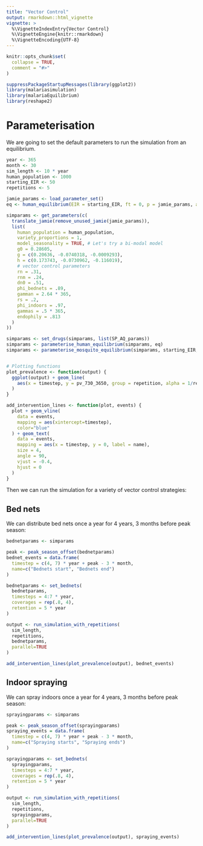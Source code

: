 ```yaml
---
title: "Vector Control"
output: rmarkdown::html_vignette
vignette: >
  %\VignetteIndexEntry{Vector Control}
  %\VignetteEngine{knitr::rmarkdown}
  %\VignetteEncoding{UTF-8}
---
```


```r
knitr::opts_chunk$set(
  collapse = TRUE,
  comment = "#>"
)
```

```r
suppressPackageStartupMessages(library(ggplot2))
library(malariasimulation)
library(malariaEquilibrium)
library(reshape2)
```

# Parameterisation

We are going to set the default parameters to run the simulation from an equilibrium.

```r
year <- 365
month <- 30
sim_length <- 10 * year
human_population <- 1000
starting_EIR <- 50
repetitions <- 5

jamie_params <- load_parameter_set()
eq <- human_equilibrium(EIR = starting_EIR, ft = 0, p = jamie_params, age = 0:99)

simparams <- get_parameters(c(
  translate_jamie(remove_unused_jamie(jamie_params)),
  list(
    human_population = human_population,
    variety_proportions = 1,
    model_seasonality = TRUE, # Let's try a bi-modal model
    g0 = 0.28605,
    g = c(0.20636, -0.0740318, -0.0009293),
    h = c(0.173743, -0.0730962, -0.116019),
    # vector control parameters
    rn = .31,
    rnm = .24,
    dn0 = .51,
    phi_bednets = .89,
    gamman = 2.64 * 365,
    rs = .2,
    phi_indoors = .97,
    gammas = .5 * 365,
    endophily = .813
  )
))

simparams <- set_drugs(simparams, list(SP_AQ_params))
simparams <- parameterise_human_equilibrium(simparams, eq)
simparams <- parameterise_mosquito_equilibrium(simparams, starting_EIR, limit_grace = 10)


# Plotting functions
plot_prevalence <- function(output) {
  ggplot(output) + geom_line(
    aes(x = timestep, y = pv_730_3650, group = repetition, alpha = 1/repetitions)
  )
}

add_intervention_lines <- function(plot, events) {
  plot + geom_vline(
    data = events,
    mapping = aes(xintercept=timestep),
    color="blue"
  ) + geom_text(
    data = events,
    mapping = aes(x = timestep, y = 0, label = name),
    size = 4,
    angle = 90,
    vjust = -0.4,
    hjust = 0
  )
}
```

Then we can run the simulation for a variety of vector control strategies:

## Bed nets

We can distribute bed nets once a year for 4 years, 3 months before peak season:

```r
bednetparams <- simparams

peak <- peak_season_offset(bednetparams)
bednet_events = data.frame(
  timestep = c(4, 7) * year + peak - 3 * month,
  name=c("Bednets start", "Bednets end")
)

bednetparams <- set_bednets(
  bednetparams,
  timesteps = 4:7 * year,
  coverages = rep(.8, 4),
  retention = 5 * year
)

output <- run_simulation_with_repetitions(
  sim_length,
  repetitions,
  bednetparams,
  parallel=TRUE
)

add_intervention_lines(plot_prevalence(output), bednet_events)
```

## Indoor spraying

We can spray indoors once a year for 4 years, 3 months before peak season:

```r
sprayingparams <- simparams

peak <- peak_season_offset(sprayingparams)
spraying_events = data.frame(
  timestep = c(4, 7) * year + peak - 3 * month,
  name=c("Spraying starts", "Spraying ends")
)

sprayingparams <- set_bednets(
  sprayingparams,
  timesteps = 4:7 * year,
  coverages = rep(.8, 4),
  retention = 5 * year
)

output <- run_simulation_with_repetitions(
  sim_length,
  repetitions,
  sprayingparams,
  parallel=TRUE
)

add_intervention_lines(plot_prevalence(output), spraying_events)
```
